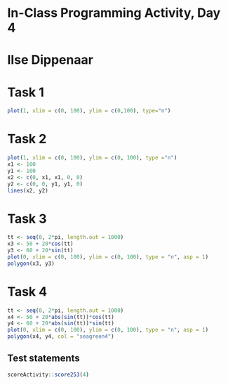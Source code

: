 # In-Class Programming Activity, Day 4

# Ilse Dippenaar

# Task 1
```r
plot(1, xlim = c(0, 100), ylim = c(0,100), type="n")
```

# Task 2
```r
plot(1, xlim = c(0, 100), ylim = c(0, 100), type ="n")
x1 <- 100
y1 <- 100
x2 <- c(0, x1, x1, 0, 0)
y2 <- c(0, 0, y1, y1, 0)
lines(x2, y2)
```

# Task 3
```r
tt <- seq(0, 2*pi, length.out = 1000)
x3 <- 50 + 20*cos(tt)
y3 <- 60 + 20*sin(tt)
plot(0, xlim = c(0, 100), ylim = c(0, 100), type = "n", asp = 1)
polygon(x3, y3)
```

# Task 4
```r
tt <- seq(0, 2*pi, length.out = 1000)
x4 <- 50 + 20*abs(sin(tt))*cos(tt)
y4 <- 60 + 20*abs(sin(tt))*sin(tt)
plot(0, xlim = c(0, 100), ylim = c(0, 100), type = "n", asp = 1)
polygon(x4, y4, col = "seagreen4")
```


## Test statements

```r
scoreActivity::score253(4)
```
